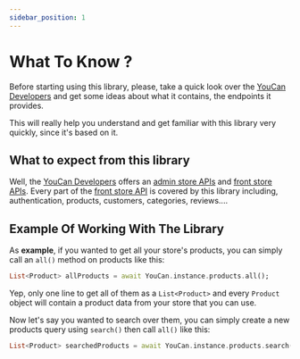 ```yaml
---
sidebar_position: 1
---
```


# What To Know ?

Before starting using this library, please, take a quick look over the <a href="https://developer.youcan.shop/store-front/introduction/query-filters.html">YouCan Developers</a> and get some ideas about what it contains, the endpoints it provides.

This will really help you understand and get familiar with this library very quickly, since it's based on it.

## What to expect from this library

Well, the <a href="https://developer.youcan.shop">YouCan Developers</a> offers an <a href="https://developer.youcan.shop/store-admin/introduction/query-filters.html">admin store APIs</a> and <a href="https://developer.youcan.shop/store-front/introduction/query-filters.html">front store APIs</a>.
Every part of the <a href="https://developer.youcan.shop/store-front/introduction/query-filters.html">front store API</a> is covered by this library including, authentication, products, customers, categories, reviews....

## Example Of Working With The Library

As **example**, if you wanted to get all your store's products, you can simply call an `all()` method on products like this:

```dart
List<Product> allProducts = await YouCan.instance.products.all();
```

Yep, only one line to get all of them as a `List<Product>` and every `Product` object will contain a product data from your store that you can use.

Now let's say you wanted to search over them, you can simply create a new products query using `search()` then call `all()` like this:

```dart
List<Product> searchedProducts = await YouCan.instance.products.search("product 1").all();
```
